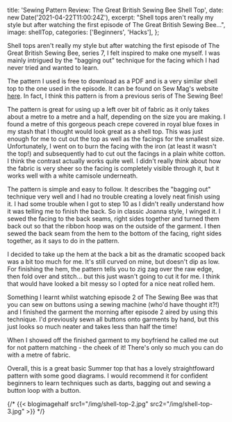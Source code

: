 
  title: 'Sewing Pattern Review: The Great British Sewing Bee Shell Top',
  date: new Date('2021-04-22T11:00:24Z'),
  excerpt:
    "Shell tops aren't really my style but after watching the first episode of The Great British Sewing Bee...",
  image: shellTop,
  categories: ['Beginners', 'Hacks'],
};

Shell tops aren\'t really my style but after watching the first episode of The Great British Sewing Bee, series 7, I felt inspired to make one myself. I was mainly intrigued by the "bagging out" technique for the facing which I had never tried and wanted to learn.

The pattern I used is free to download as a PDF and is a very similar shell top to the one used in the episode. It can be found on Sew Mag's website [here](https://www.sewmag.co.uk/free-sewing-patterns/sewing-bee-sleevless-shell-top). In fact, I think this pattern is from a previous seris of The Sewing Bee!

The pattern is great for using up a left over bit of fabric as it only takes about a metre to a metre and a half, depending on the size you are making. I found a metre of this gorgeous peach crepe covered in royal blue foxes in my stash that I thought would look great as a shell top. This was just enough for me to cut out the top as well as the facings for the smallest size. Unfortunately, I went on to burn the facing with the iron (at least it wasn't the top!) and subsequently had to cut out the facings in a plain white cotton. I think the contrast actually works quite well. I didn't really think about how the fabric is very sheer so the facing is completely visible through it, but it works well with a white camisole underneath.

The pattern is simple and easy to follow. It describes the "bagging out" technique very well and I had no trouble creating a lovely neat finish using it. I had some trouble when I got to step 10 as I didn't really understand how it was telling me to finish the back. So in classic Joanna style, I winged it. I sewed the facing to the back seams, right sides together and turned them back out so that the ribbon hoop was on the outside of the garment. I then sewed the back seam from the hem to the bottom of the facing, right sides together, as it says to do in the pattern.

I decided to take up the hem at the back a bit as the dramatic scooped back was a bit too much for me. It's still curved on mine, but doesn't dip as low. For finishing the hem, the pattern tells you to zig zag over the raw edge, then fold over and stitch... but this just wasn't going to cut it for me. I think that would have looked a bit messy so I opted for a nice neat rolled hem.

Something I learnt whilst watching episode 2 of The Sewing Bee was that you can sew on buttons using a sewing machine (who'd have thought it?!) and I finished the garment the morning after episode 2 aired by using this technique. I'd previously sewn all buttons onto garments by hand, but this just looks so much neater and takes less than half the time!

When I showed off the finished garment to my boyfriend he called me out for not pattern matching - the cheek of it! There's only so much you can do with a metre of fabric.

Overall, this is a great basic Summer top that has a lovely straightfoward pattern with some good diagrams. I would recommend it for confident beginners to learn techniques such as darts, bagging out and sewing a button loop with a button.

{/* {{< blogimagehalf src1="/img/shell-top-2.jpg" src2="/img/shell-top-3.jpg" >}} */}
